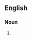 {{also|life-lines|life lines}}

==English==

===Noun===
{{head|en|noun form}}

# {{plural of|lifeline|lang=en}}